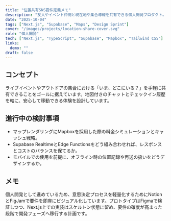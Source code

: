 ```yaml
---
title: "位置共有SNS要件定義メモ"
description: "友人やイベント仲間と現在地や集合導線を共有できる個人開発プロダクト。要件定義中の検討ログをまとめています。"
date: "2025-10-04"
tags: ["Next.js", "Supabase", "Maps", "Design Sprint"]
cover: "/images/projects/location-share-cover.svg"
role: "個人開発"
tech: ["Next.js", "TypeScript", "Supabase", "Mapbox", "Tailwind CSS"]
links:
  demo: ""
draft: false
---
```


## コンセプト
ライブイベントやアウトドアの集合における「いま、どこにいる？」を手軽に共有できることをゴールに据えています。地図付きのチャットとチェックイン履歴を軸に、安心して移動できる体験を設計しています。

## 進行中の検討事項
- マップレンダリングにMapboxを採用した際の料金シミュレーションとキャッシュ戦略。
- Supabase RealtimeとEdge Functionsをどう組み合わせれば、レスポンスとコストのバランスを保てるか。
- モバイルでの使用を前提に、オフライン時の位置記録や再送の扱いをどうデザインするか。

## メモ
個人開発として進めているため、意思決定プロセスを軽量化するためにNotionとFigJamで要件を即座にビジュアル化しています。プロトタイプはFigmaで検証しつつ、Next.js上での実装はスケルトン状態に留め、要件の確度が高まった段階で開発フェーズへ移行する計画です。
